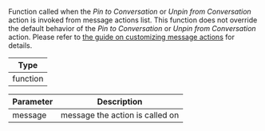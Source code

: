 Function called when the _Pin to Conversation_ or _Unpin from Conversation_ action is invoked from message actions list.
This function does not override the default behavior of the _Pin to Conversation_ or _Unpin from Conversation_ action.
Please refer to [the guide on customizing message actions](../../../../ui-cookbook/custom-message-actions) for details.

| Type     |
| -------- |
| function |

| Parameter | Description                     |
| --------- | ------------------------------- |
| message   | message the action is called on |
